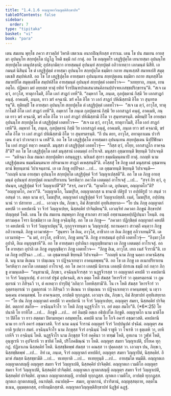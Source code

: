 ```yaml
---
title: "1.4.1.6 อญฺญาตกวิญฺญตฺติสิกฺขาปท"
tableOfContents: false
sidebar:
  order: 7
type: "tipitaka"
basket: "vi"
book: "para"
---
```



<DynamicBreadcrumb />

<Division number="515" book="para">

<Paragraph number="1974" book="para">
เตน สมเยน พุทฺโธ ภควา สาวตฺถิยํ วิหรติ เชตวเน อนาถปิณฺฑิกสฺส อาราเม. เตน โข ปน สมเยน อายสฺมา อุปนนฺโท สกฺยปุตฺโต ปฏฺโฏ โหติ ธมฺมึ กถํ กาตุํ. อถ โข อญฺญตโร เสฏฺฐิปุตฺโต เยนายสฺมา อุปนนฺโท สกฺยปุตฺโต เตนุปสงฺกมิ; อุปสงฺกมิตฺวา อายสฺมนฺตํ อุปนนฺทํ สกฺยปุตฺตํ อภิวาเทตฺวา เอกมนฺตํ นิสีทิ. เอกมนฺตํ นิสินฺนํ โข ตํ เสฏฺฐิปุตฺตํ อายสฺมา อุปนนฺโท สกฺยปุตฺโต ธมฺมิยา กถาย สนฺทเสฺสสิ สมาทเปสิ สมุตฺเตเชสิ สมฺปหํเสสิ. อถ โข โส เสฏฺฐิปุตฺโต อายสฺมตา อุปนนฺเทน สกฺยปุตฺเตน ธมฺมิยา กถาย สนฺทสฺสิโต สมาทปิโต สมุตฺเตชิโต สมฺปหํสิโต อายสฺมนฺตํ อุปนนฺทํ สกฺยปุตฺตํ เอตทโวจ—  “วเทยฺยาถ, ภนฺเต, เยน อตฺโถ. ปฏิพลา มยํ อยฺยสฺส ทาตุํ ยทิทํ จีวรปิณฺฑปาตเสนาสนคิลานปฺปจฺจยเภสชฺชปริกฺขารนฺ”ติ. “สเจ เม ตฺวํ, อาวุโส, ทาตุกาโมสิ, อิโต เอกํ สาฏกํ เทหี”ติ. “อมฺหากํ โข, ภนฺเต, กุลปุตฺตานํ กิสฺมึ วิย เอกสาฏกํ คนฺตุํ. อาคเมหิ, ภนฺเต, ยาว ฆรํ คจฺฉามิ. ฆรํ คโต อิโต วา เอกํ สาฏกํ ปหิณิสฺสามิ อิโต วา สุนฺทรตรนฺ”ติ.
</Paragraph>

<Paragraph number="1975" book="para">
ทุติยมฺปิ โข อายสฺมา อุปนนฺโท สกฺยปุตฺโต ตํ เสฏฺฐิปุตฺตํ เอตทโวจ—  “สเจ เม ตฺวํ, อาวุโส, ทาตุกาโมสิ อิโต เอกํ สาฏกํ เทหี”ติ. อมฺหากํ โข ภนฺเต กุลปุตฺตานํ กิสฺมึ วิย เอกสาฏกํ คนฺตุํ, อาคเมหิ, ภนฺเต ยาว ฆรํ คจฺฉามิ, ฆรํ คโต อิโต วา เอกํ สาฏกํ ปหิณิสฺสามิ อิโต วา สุนฺทรตรนฺติ.
</Paragraph>

<Paragraph number="1976" book="para">
ตติยมฺปิ โข อายสฺมา อุปนนฺโท สกฺยปุตฺโต ตํ เสฏฺฐิปุตฺตํ เอตทโวจ—  “สเจ เม ตฺวํ, อาวุโส, ทาตุกาโมสิ, อิโต เอกํ สาฏกํ เทหี”ติ. อมฺหากํ โข, ภนฺเต, กุลปุตฺตานํ กิสฺมึ วิย เอกสาฏกํ คนฺตุํ, อาคเมหิ, ภนฺเต ยาว ฆรํ คจฺฉามิ, ฆรํ คโต อิโต วา เอกํ สาฏกํ ปหิณิสฺสามิ อิโต วา สุนฺทรตรนฺติ. “กึ ปน ตยา, อาวุโส, อทาตุกาเมน ปวาริเตน ยํ ตฺวํ ปวาเรตฺวา น เทสี”ติ.
</Paragraph>

<Paragraph number="1977" book="para">
อถ โข โส เสฏฺฐิปุตฺโต อายสฺมตา อุปนนฺเทน สกฺยปุตฺเตน นิปฺปีฬิยมาโน เอกํ สาฏกํ ทตฺวา อคมาสิ. มนุสฺสา ตํ เสฏฺฐิปุตฺตํ เอตทโวจุํ—  “กิสฺส ตฺวํ, อโยฺย, เอกสาฏโก อาคจฺฉสี”ติ? อถ โข โส เสฏฺฐิปุตฺโต เตสํ มนุสฺสานํ เอตมตฺถํ อาโรเจสิ. มนุสฺสา อุชฺฌายนฺติ ขิยฺยนฺติ วิปาเจนฺติ—  “มหิจฺฉา อิเม สมณา สกฺยปุตฺติยา อสนฺตุฏฺฐา. นยิเมสํ สุกรา ธมฺมนิมนฺตนาปิ กาตุํ. กถญฺหิ นาม เสฏฺฐิปุตฺเตน ธมฺมนิมนฺตนาย กยิรมานาย สาฏกํ คเหสฺสนฺตี”ติ.
</Paragraph>

<Paragraph number="1978" book="para">
อโสฺสสุํ โข ภิกฺขู เตสํ มนุสฺสานํ อุชฺฌายนฺตานํ ขิยฺยนฺตานํ วิปาเจนฺตานํ. เย เต ภิกฺขู อปฺปิจฺฉา …เป…  เต อุชฺฌายนฺติ ขิยฺยนฺติ วิปาเจนฺติ—  “กถญฺหิ นาม อายสฺมา อุปนนฺโท สกฺยปุตฺโต เสฏฺฐิปุตฺตํ จีวรํ วิญฺญาเปสฺสตี”ติ.
</Paragraph>

<Paragraph number="1979" book="para">
อถ โข เต ภิกฺขู อายสฺมนฺตํ อุปนนฺทํ สกฺยปุตฺตํ อเนกปริยาเยน วิครหิตฺวา ภควโต เอตมตฺถํ อาโรเจสุํ …เป…  “สจฺจํ กิร ตฺวํ, อุปนนฺท, เสฏฺฐิปุตฺตํ จีวรํ วิญฺญาเปสี”ติ? “สจฺจํ, ภควา”ติ. “ญาตโก เต, อุปนนฺท, อญฺญาตโก”ติ? “อญฺญาตโก, ภควา”ติ. “อญฺญาตโก, โมฆปุริส, อญฺญาตกสฺส น ชานาติ ปติรูปํ วา อปฺปติรูปํ วา สนฺตํ วา อสนฺตํ วา. ตตฺถ นาม ตฺวํ, โมฆปุริส, อญฺญาตกํ เสฏฺฐิปุตฺตํ จีวรํ วิญฺญาเปสฺสสิ. เนตํ, โมฆปุริส, อปฺปสนฺนานํ วา ปสาทาย …เป…  เอวญฺจ ปน, ภิกฺขเว, อิมํ สิกฺขาปทํ อุทฺทิเสยฺยาถ—
</Paragraph>

</Division>
<Division number="516" book="para">

<Paragraph number="1980" book="para">
<Emphasis>“โย ปน ภิกฺขุ อญฺญาตกํ คหปตึ วา คหปตานึ วา จีวรํ วิญฺญาเปยฺย, นิสฺสคฺคิยํ ปาจิตฺติยนฺ”</Emphasis>ติ.
</Paragraph>

<Paragraph number="1981" book="para">
เอวญฺจิทํ ภควตา ภิกฺขูนํ สิกฺขาปทํ ปญฺญตฺตํ โหติ.
</Paragraph>

</Division>
<Division number="517" book="para">

<Paragraph number="1982" book="para">
เตน โข ปน สมเยน สมฺพหุลา ภิกฺขู สาเกตา สาวตฺถึ อทฺธานมคฺคปฺปฏิปนฺนา โหนฺติ. อนฺตรามคฺเค โจรา นิกฺขมิตฺวา เต ภิกฺขู อจฺฉินฺทึสุ. อถ โข เต ภิกฺขู—  “ภควตา ปฏิกฺขิตฺตํ อญฺญาตกํ คหปตึ วา คหปตานึ วา จีวรํ วิญฺญาเปตุนฺ”ติ, กุกฺกุจฺจายนฺตา น วิญฺญาเปสุํ. ยถานคฺคาว สาวตฺถึ คนฺตฺวา ภิกฺขู อภิวาเทนฺติ. ภิกฺขู เอวมาหํสุ—  “สุนฺทรา โข อิเม, อาวุโส, อาชีวกา เย อิเม ภิกฺขูสุ อภิวาเทนฺตี”ติ. เต เอวมาหํสุ—  “น มยํ, อาวุโส, อาชีวกา, ภิกฺขู มยนฺ”ติ. ภิกฺขู อายสฺมนฺตํ อุปาลึ เอตทโวจุํ—  “อิงฺฆาวุโส อุปาลิ, อิเม อนุยุญฺชาหี”ติ. อถ โข อายสฺมตา อุปาลินา อนุยุญฺชิยมานา เต ภิกฺขู เอตมตฺถํ อาโรเจสุํ. อถ โข อายสฺมา อุปาลิ เต ภิกฺขู อนุยุญฺชิตฺวา ภิกฺขู เอตทโวจ—  “ภิกฺขู อิเม, อาวุโส. เทถ เนสํ จีวรานี”ติ. เย เต ภิกฺขู อปฺปิจฺฉา …เป…  เต อุชฺฌายนฺติ ขิยฺยนฺติ วิปาเจนฺติ—  “กถญฺหิ นาม ภิกฺขู นคฺคา อาคจฺฉิสฺสนฺติ. นนุ นาม ติเณน วา ปณฺเณน วา ปฏิจฺฉาเทตฺวา อาคนฺตพฺพนฺ”ติ.
</Paragraph>

<Paragraph number="1983" book="para">
อถ โข เต ภิกฺขู เต อเนกปริยาเยน วิครหิตฺวา ภควโต เอตมตฺถํ อาโรเจสุํ. อถ โข ภควา เอตสฺมึ นิทาเน เอตสฺมึ ปกรเณ ธมฺมึ กถํ กตฺวา ภิกฺขู อามนฺเตสิ—  “อนุชานามิ, ภิกฺขเว, อจฺฉินฺนจีวรสฺส วา นฏฺฐจีวรสฺส วา อญฺญาตกํ คหปตึ วา คหปตานึ วา จีวรํ วิญฺญาเปตุํ. ยํ อาวาสํ ปฐมํ อุปคจฺฉติ, สเจ ตตฺถ โหติ สํฆสฺส วิหารจีวรํ วา อุตฺตรตฺถรณํ วา ภูมตฺถรณํ วา ภิสิจฺฉวิ วา, ตํ คเหตฺวา ปารุปิตุํ ‘ลภิตฺวา โอทหิสฺสามี’ติ. โน เจ โหติ สํฆสฺส วิหารจีวรํ วา อุตฺตรตฺถรณํ วา ภูมตฺถรณํ วา ภิสิจฺฉวิ วา ติเณน วา ปณฺเณน วา ปฏิจฺฉาเทตฺวา อาคนฺตพฺพํ; น เตฺวว นคฺเคน อาคนฺตพฺพํ. โย อาคจฺเฉยฺย, อาปตฺติ ทุกฺกฏสฺส. เอวญฺจ ปน, ภิกฺขเว, อิมํ สิกฺขาปทํ อุทฺทิเสยฺยาถ—
</Paragraph>

</Division>
<Division number="518" book="para">

<Paragraph number="1984" book="para">
<Emphasis>“โย ปน ภิกฺขุ อญฺญาตกํ คหปตึ วา คหปตานึ วา จีวรํ วิญฺญาเปยฺย, อญฺญตฺร สมยา, นิสฺสคฺคิยํ ปาจิตฺติยํ. ตตฺถายํ สมโย—  อจฺฉินฺนจีวโร วา โหติ ภิกฺขุ นฏฺฐจีวโร วา. อยํ ตตฺถ สมโย”</Emphasis>ติ. (*6*:<Emphasis>25</Emphasis>)
</Paragraph>

</Division>
<Division number="519" book="para">

<Paragraph number="1985" book="para">
<Emphasis>โย ปนา</Emphasis>ติ โย ยาทิโส …เป…  <Emphasis>ภิกฺขู</Emphasis>ติ …เป…  อยํ อิมสฺมึ อตฺเถ อธิปฺเปโต ภิกฺขูติ.
</Paragraph>

<Paragraph number="1986" book="para">
<Emphasis>อญฺญาตโก</Emphasis> นาม มาติโต วา ปิติโต วา ยาว สตฺตมา ปิตามหยุคา อสมฺพทฺโธ.
</Paragraph>

<Paragraph number="1987" book="para">
<Emphasis>คหปติ</Emphasis> นาม โย โกจิ อคารํ อชฺฌาวสติ.
</Paragraph>

<Paragraph number="1988" book="para">
<Emphasis>คหปตานี</Emphasis> นาม ยา กาจิ อคารํ อชฺฌาวสติ.
</Paragraph>

<Paragraph number="1989" book="para">
<Emphasis>จีวรํ</Emphasis> นาม ฉนฺนํ จีวรานํ อญฺญตรํ จีวรํ วิกปฺปนุปคํ ปจฺฉิมํ.
</Paragraph>

<Paragraph number="1990" book="para">
<Emphasis>อญฺญตฺร สมยา</Emphasis>ติ ฐเปตฺวา สมยํ.
</Paragraph>

<Paragraph number="1991" book="para">
<Emphasis>อจฺฉินฺนจีวโร</Emphasis> นาม ภิกฺขุสฺส จีวรํ อจฺฉินฺนํ โหติ ราชูหิ วา โจเรหิ วา ธุตฺเตหิ วา, เยหิ เกหิจิ วา อจฺฉินฺนํ โหติ.
</Paragraph>

<Paragraph number="1992" book="para">
<Emphasis>นฏฺฐจีวโร</Emphasis> นาม ภิกฺขุสฺส จีวรํ อคฺคินา วา ทฑฺฒํ โหติ, อุทเกน วา วูฬฺหํ โหติ, อุนฺทูเรหิ วา อุปจิกาหิ วา ขายิตํ โหติ, ปริโภคชิณฺณํ วา โหติ.
</Paragraph>

<Paragraph number="1993" book="para">
อญฺญตฺร สมยา วิญฺญาเปติ, ปโยเค ทุกฺกฏํ. ปฏิลาเภน นิสฺสคฺคิยํ โหติ. นิสฺสชฺชิตพฺพํ สํฆสฺส วา คณสฺส วา ปุคฺคลสฺส วา. เอวญฺจ ปน, ภิกฺขเว, นิสฺสชฺชิตพฺพํ …เป…  อิทํ เม, ภนฺเต, จีวรํ อญฺญาตกํ คหปติกํ, อญฺญตฺร สมยา วิญฺญาปิตํ, นิสฺสคฺคิยํ. อิมาหํ สํฆสฺส นิสฺสชฺชามีติ …เป…  ทเทยฺยาติ …เป…  ทเทยฺยุนฺติ …เป…  อายสฺมโต ทมฺมีติ.
</Paragraph>

</Division>
<Division number="520" book="para">

<Paragraph number="1994" book="para">
อญฺญาตเก อญฺญาตกสญฺญี อญฺญตฺร สมยา จีวรํ วิญฺญาเปติ, นิสฺสคฺคิยํ ปาจิตฺติยํ. อญฺญาตเก เวมติโก อญฺญตฺร สมยา จีวรํ วิญฺญาเปติ, นิสฺสคฺคิยํ ปาจิตฺติยํ. อญฺญาตเก ญาตกสญฺญี อญฺญตฺร สมยา จีวรํ วิญฺญาเปติ, นิสฺสคฺคิยํ ปาจิตฺติยํ.
</Paragraph>

<Paragraph number="1995" book="para">
ญาตเก อญฺญาตกสญฺญี, อาปตฺติ ทุกฺกฏสฺส. ญาตเก เวมติโก, อาปตฺติ ทุกฺกฏสฺส. ญาตเก ญาตกสญฺญี, อนาปตฺติ.
</Paragraph>

</Division>
<Division number="521" book="para">

<Paragraph number="1996" book="para">
อนาปตฺติ—  สมเย, ญาตกานํ, ปวาริตานํ, อญฺญสฺสตฺถาย, อตฺตโน ธเนน, อุมฺมตฺตกสฺส, อาทิกมฺมิกสฺสาติ.

</Paragraph>
</Division>

<Paragraph number="1997" type="center" book="para">
อญฺญาตกวิญฺญตฺติสิกฺขาปทํ นิฏฺฐิตํ ฉฏฺฐํ.
</Paragraph>